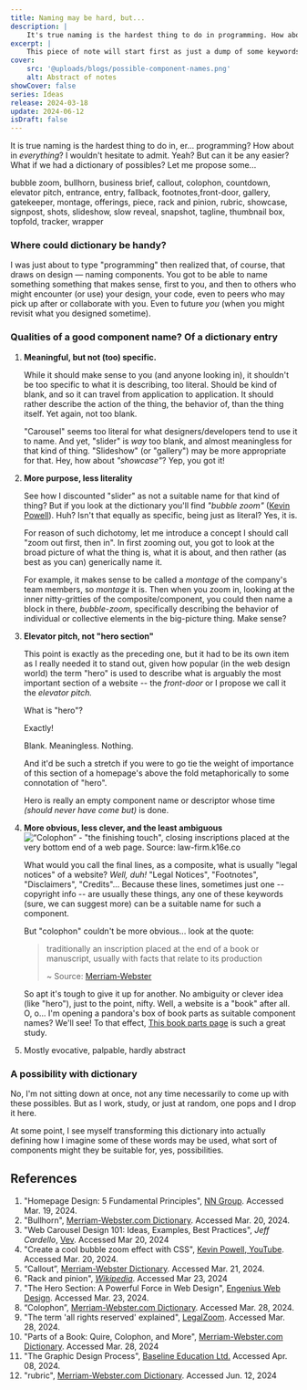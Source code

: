 ```yaml
---
title: Naming may be hard, but...
description: |
    It's true naming is the hardest thing to do in programming. How about everything? I believe so. But can it be easier? Let me propose some...
excerpt: |
    This piece of note will start first as just a dump of some keywords that used individually or as a combo might work well as component names (especially) in programming. Eventually, as the comma-separated words grow, I might re-organize the whole dump as a dictionary (of sort).
cover:
    src: '@uploads/blogs/possible-component-names.png'
    alt: Abstract of notes
showCover: false
series: Ideas
release: 2024-03-18
update: 2024-06-12
isDraft: false
---
```


It is true naming is the hardest thing to do in, er... programming? How about in *everything*? I wouldn't hesitate to admit. Yeah? But can it be any easier? What if we had a dictionary of possibles? Let me propose some...

<Callout
    title='Dictionary entries of possibles'
    padding='none'
    prose={true}
    byline='Kabolobari Benakole'
    description='Global Good Design Consultant'>
    bubble zoom, bullhorn, business brief, callout, colophon, countdown, elevator pitch, entrance, entry,  fallback, footnotes,front-door, gallery, gatekeeper, montage, offerings, piece, rack and pinion, rubric, showcase, signpost, shots, slideshow, slow reveal, snapshot, tagline, thumbnail box, topfold, tracker, wrapper
</Callout>

### Where could dictionary be handy?
I was just about to type "programming" then realized that, of course, that draws on design — naming components. You got to be able to name something something that makes sense, first to you, and then to others who might encounter (or use) your design, your code, even to peers who may pick up after or collaborate with you. Even to future *you* (when you might revisit what you designed sometime).

### Qualities of a good component name? Of a dictionary entry
1. **Meaningful, but not (too) specific.**

    While it should make sense to you (and anyone looking in), it shouldn't be too specific to what it is describing, too literal. Should be kind of blank, and so it can travel from application to application. It should rather describe the action of the thing, the behavior of, than the thing itself. Yet again, not too blank.

    "Carousel" seems too literal for what designers/developers tend to use it to name. And yet, "slider" is *way* too blank, and almost meaningless for that kind of thing. "Slideshow" (or "gallery") may be more appropriate for that. Hey, how about *"showcase"*? Yep, you got it!

2. **More purpose, less literality**

    See how I discounted "slider" as not a suitable name for that kind of thing? But if you look at the dictionary you'll find *"bubble zoom"* ([Kevin Powell](https://youtu.be/2f4JAsTFRLA?si=0ZOxaqBINBfPJoRd)). Huh? Isn't that equally as specific, being just as literal? Yes, it is.

    For reason of such dichotomy, let me introduce a concept I should call "zoom out first, then in". In first zooming out, you got to look at the broad picture of what the thing is, what it is about, and then rather (as best as you can) generically name it.

    For example, it makes sense to be called a *montage* of the company's team members, so *montage* it is. Then when you zoom in, looking at the inner nitty-gritties of the composite/component, you could then name a block in there, *bubble-zoom*, specifically describing the behavior of individual or collective elements in the big-picture thing. Make sense?

3. **Elevator pitch, not "hero section"**

    This point is exactly as the preceding one, but it had to be its own item as I really needed it to stand out, given how popular (in the web design world) the term "hero" is used to describe what is arguably the most important section of a website -- the *front-door* or I propose we call it the *elevator pitch.*

    What is "hero"?

    Exactly!

    Blank. Meaningless. Nothing.

    And it'd be such a stretch if you were to go tie the weight of importance of this section of a homepage's above the fold metaphorically to some connotation of "hero".

    Hero is really an empty component name or descriptor whose time *(should never have come but)* is done.

4. **More obvious, less clever, and the least ambiguous**
    ![“Colophon” - "the finishing touch", closing inscriptions placed at the very bottom end of a web page. Source: law-firm.k16e.co](@uploads/blogs/law-firm-theme-colophon.png)

    What would you call the final lines, as a composite, what is usually "legal notices" of a website? *Well, duh!* "Legal Notices", "Footnotes", "Disclaimers", "Credits"... Because these lines, sometimes just one -- copyright info -- are usually these things, any one of these keywords (sure, we can suggest more) can be a suitable name for such a component.

    But "colophon" couldn't be more obvious... look at the quote:

    > traditionally an inscription placed at the end of a book or manuscript, usually with facts that relate to its production
    >
    > ~ Source: [Merriam-Webster](https://www.merriam-webster.com/wordplay/parts-of-a-book-terms-and-meanings)

    So apt it's tough to give it up for another. No ambiguity or clever idea (like "hero"), just to the point, nifty. Well, a website is a "book" after all. O, o... I'm opening a pandora's box of book parts as suitable component names? We'll see! To that effect, [This book parts page](https://www.merriam-webster.com/wordplay/parts-of-a-book-terms-and-meanings) is such a great study.

5. Mostly evocative, palpable, hardly abstract

### A possibility with dictionary
No, I'm not sitting down at once, not any time necessarily to come up with these possibles. But as I work, study, or just at random, one pops and I drop it here.

At some point, I see myself transforming this dictionary into actually defining how I imagine some of these words may be used, what sort of components might they be suitable for, yes, possibilities.

## References
1. "Homepage Design: 5 Fundamental Principles", [NN Group](https://www.nngroup.com/articles/homepage-design-principles/). Accessed Mar. 19, 2024.
2. "Bullhorn", [Merriam-Webster.com Dictionary](https://www.merriam-webster.com/dictionary/bullhorn). Accessed Mar. 20, 2024.
3. "Web Carousel Design 101: Ideas, Examples, Best Practices", *Jeff Cardello*, [Vev](https://www.vev.design/blog/web-carousel-design/). Accessed Mar 20, 2024
4. "Create a cool bubble zoom effect with CSS", [Kevin Powell, YouTube](https://youtu.be/2f4JAsTFRLA?si=0ZOxaqBINBfPJoRd). Accessed Mar. 20, 2024.
5. “Callout”, [Merriam-Webster Dictionary](https://www.merriam-webster.com/dictionary/callout). Accessed Mar. 21, 2024.
6. "Rack and pinion", [*Wikipedia*](https://en.wikipedia.org/wiki/Rack_and_pinion). Accessed Mar 23, 2024
7. "The Hero Section: A Powerful Force in Web Design", [Engenius Web Design](https://engeniusweb.com/the-hero-section-a-powerful-force-in-web-design/). Accessed Mar. 23, 2024.
8. “Colophon”, [Merriam-Webster.com Dictionary](https://www.merriam-webster.com/dictionary/colophon). Accessed Mar. 28, 2024.
9. "The term 'all rights reserved' explained", [LegalZoom](https://www.legalzoom.com/articles/the-term-all-rights-reserved-explained). Accessed Mar. 28, 2024.
10. "Parts of a Book: Quire, Colophon, and More", [Merriam-Webster.com Dictionary](https://www.merriam-webster.com/wordplay/parts-of-a-book-terms-and-meanings). Accessed Mar. 28, 2024
11. "The Graphic Design Process", [Baseline Education Ltd.](https://baselinehq.com/4-the-graphic-design-process.html) Accessed Apr. 08, 2024.
12. "rubric", [Merriam-Webster.com Dictionary](https://www.merriam-webster.com/dictionary/rubric). Accessed Jun. 12, 2024